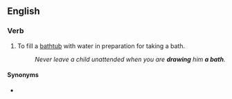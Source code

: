 ==English==

===Verb===
{{head|en|verb}}

# To fill a [[bathtub]] with water in preparation for taking a bath.
#: ''Never leave a child unattended when you are '''drawing''' him '''a bath'''.''

====Synonyms====
* {{l|en|run a bath}}